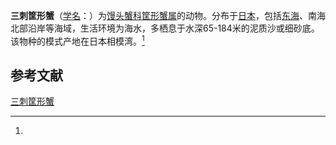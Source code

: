 {{Speciesbox
| name = 三刺筐形蟹
| status = 
| status_system = 
| image = 
| genus = Mursia
| species = trispinosa
| authority = (Parisi, 1914)<ref name='id11534'>{{cite web| url =http://www.bioinfo.cn/db05/BjdwSpecies.php?action=view&id=11534| title =三刺筐形蟹| work =《中国动物物种编目数据库》| publisher =中国科学院微生物研究所| author =中国科学院动物研究所| accessdate =2009-04-28| deadurl =yes| archiveurl =https://web.archive.org/web/20160305103429/http://www.bioinfo.cn/db05/BjdwSpecies.php?action=view&id=11534| archivedate =2016-03-05}}</ref>
}}

'''三刺筐形蟹'''（[[学名|学名]]：{{lang|la|''Mursia trispinosa''}}）为[[馒头蟹科|馒头蟹科]][[筐形蟹属|筐形蟹属]]的动物。分布于[[日本|日本]]，包括[[东海|东海]]、南海北部沿岸等海域，生活环境为海水，多栖息于水深65-184米的泥质沙或细砂底。该物种的模式产地在日本相模湾。<ref name='id11534'/>

== 参考文献 ==
{{reflist}}

{{Wikispecies|Mursia trispinosa}}
{{Taxonbar|from=Q10865401}}

[[Category:筐形蟹属|三刺筐形蟹]]


{{螃蟹小作品}}